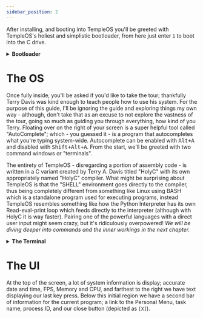 ```yaml
---
sidebar_position: 2
---
```


After installing, and booting into TempleOS you'll be greeted with TempleOS's holiest and simplistic bootloader, from here just enter `1` to boot into the C drive.
<details>
    <summary><b>Bootloader</b></summary>
    <br></br>
        <img src="img/bootloader.png" width="600"/>
</details>

# The OS
Once fully inside, you'll be asked if you'd like to take the tour; thankfully Terry Davis was kind enough to teach people how to use his system. For the purpose of this guide, I'll be ignoring the guide and exploring things my own way - although, don't take that as an excuse to not explore the vastness of the tour, going so much as guiding you through everything, how kind of you Terry. Floating over on the right of your screen is a super helpful tool called "AutoComplete"; which - you guessed it - is a program that autocompletes what you're typing system-wide. Autocomplete can be enabled with <kbd>Alt+A</kbd> and disabled with <kbd>Shift+Alt+A</kbd>. From the start, we'll be greeted with two command windows or "terminals".

The entirety of TempleOS - disregarding a portion of assembly code - is written in a C variant created by Terry A. Davis titled "HolyC" with its own appropriately named "HolyC" compiler. What might be surprising about TempleOS is that the "SHELL" environment goes directly to the compiler, thus being completely different from something like Linux using BASH which is a standalone program used for executing programs, instead TempleOS resembles something like how the Python Interpreter has its own Read-eval-print loop which feeds directly to the interpreter (although with HolyC it is way faster). Pairing one of the powerful languages with a direct user input might seem crazy, but it's ridiculously overpowered! <i>We will be diving deeper into commands and the inner workings in the next chapter.</i>
<details>
    <summary><b>The Terminal</b></summary>
    <br></br>
        <img src="https://gitlab.com/eccentrici/templeos/-/raw/main/assets/tos_terminal.png"/>
</details>

# The UI
At the top of the screen, a lot of system information is display; accurate date and time, FPS, Memory and CPU, and farthest to the right we have text displaying our last key press. Below this initial region we have a second bar of information for the current program; a link to the Personal Menu, task name, process ID, and our close button (depicted as `[X]`).